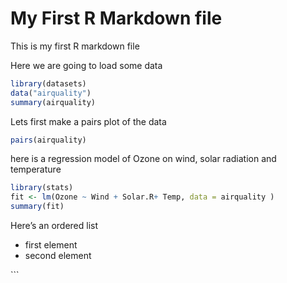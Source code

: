 My First R Markdown file
========================

This is my first R markdown file

Here we are going to load some data

```r
library(datasets)
data("airquality")
summary(airquality)
```

Lets first make a pairs plot of the data

```r
pairs(airquality)
```

here is a regression model of Ozone on wind, solar radiation and temperature

```r
library(stats)
fit <- lm(Ozone ~ Wind + Solar.R+ Temp, data = airquality )
summary(fit)
```
Here's an ordered list

* first element
* second element


```
